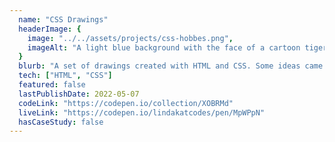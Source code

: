 ---
  name: "CSS Drawings"
  headerImage: {
    image: "../../assets/projects/css-hobbes.png",
    imageAlt: "A light blue background with the face of a cartoon tiger centered in the middle. The tiger has round ears, small eyes, and a big smile. His name is Hobbes, from the comic strip Calvin and Hobbes."
  }
  blurb: "A set of drawings created with HTML and CSS. Some ideas came from provided prompts and some from my imagination. It's fascinating all the different shapes you can create with boxes!"
  tech: ["HTML", "CSS"]
  featured: false
  lastPublishDate: 2022-05-07
  codeLink: "https://codepen.io/collection/XOBRMd"
  liveLink: "https://codepen.io/lindakatcodes/pen/MpWPpN"
  hasCaseStudy: false
---
